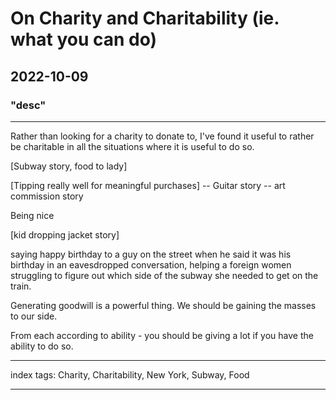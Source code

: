 # On Charity and Charitability (ie. what you can do)

## 2022-10-09

### "desc"

---

Rather than looking for a charity to donate to, I've found it useful to rather be charitable in all the situations where it is useful to do so.

[Subway story, food to lady]

[Tipping really well for meaningful purchases]
-- Guitar story
-- art commission story

Being nice

[kid dropping jacket story]

saying happy birthday to a guy on the street when he said it was his birthday in an eavesdropped conversation, helping a foreign women struggling to figure out which side of the subway she needed to get on the train.

Generating goodwill is a powerful thing. We should be gaining the masses to our side.

From each according to ability - you should be giving a lot if you have the ability to do so.


---

index tags: Charity, Charitability, New York, Subway, Food

---

